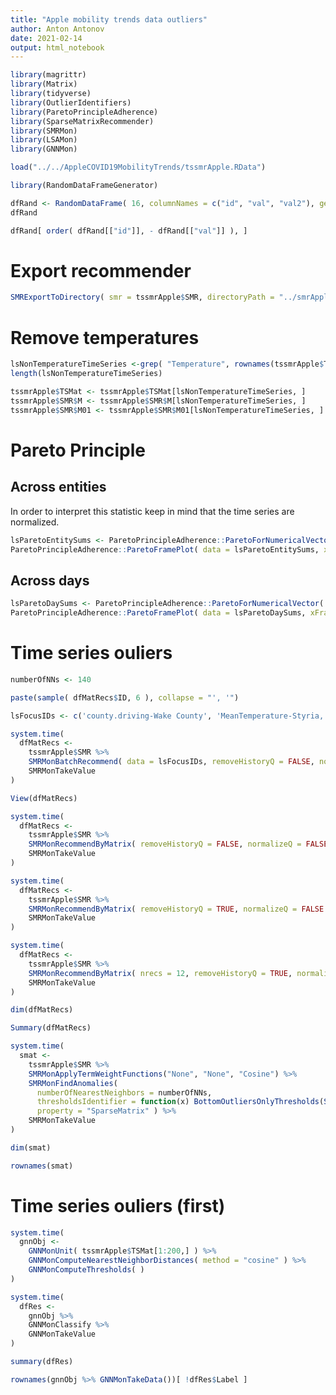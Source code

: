 ```yaml
---
title: "Apple mobility trends data outliers"
author: Anton Antonov
date: 2021-02-14
output: html_notebook
---
```


```r
library(magrittr)
library(Matrix)
library(tidyverse)
library(OutlierIdentifiers)
library(ParetoPrincipleAdherence)
library(SparseMatrixRecommender)
library(SMRMon)
library(LSAMon)
library(GNNMon)

load("../../AppleCOVID19MobilityTrends/tssmrApple.RData")
```

```r
library(RandomDataFrameGenerator)
```

```r
dfRand <- RandomDataFrame( 16, columnNames = c("id", "val", "val2"), generators = c( function(x) sample( c("a", "b", "c"), x, replace = T), runif, rnorm ))
dfRand
```

```r
dfRand[ order( dfRand[["id"]], - dfRand[["val"]] ), ]
```

# Export recommender

```r
SMRExportToDirectory( smr = tssmrApple$SMR, directoryPath = "../smrApple-export", dataNameInfix = "smrApple")
```

# Remove temperatures

```r
lsNonTemperatureTimeSeries <-grep( "Temperature", rownames(tssmrApple$TSMat), invert = T, value = T )
length(lsNonTemperatureTimeSeries)
```
```r
tssmrApple$TSMat <- tssmrApple$TSMat[lsNonTemperatureTimeSeries, ]
tssmrApple$SMR$M <- tssmrApple$SMR$M[lsNonTemperatureTimeSeries, ]
tssmrApple$SMR$M01 <- tssmrApple$SMR$M01[lsNonTemperatureTimeSeries, ]
```

# Pareto Principle

## Across entities

In order to interpret this statistic keep in mind that the time series are normalized.

```r
lsParetoEntitySums <- ParetoPrincipleAdherence::ParetoForNumericalVector( rowSums(tssmrApple$TSMat) )
ParetoPrincipleAdherence::ParetoFramePlot( data = lsParetoEntitySums, xFraction = c(0.05, 0.2), yFraction = c(0.2, 0.45) )
```

## Across days

```r
lsParetoDaySums <- ParetoPrincipleAdherence::ParetoForNumericalVector( colSums(tssmrApple$TSMat) )
ParetoPrincipleAdherence::ParetoFramePlot( data = lsParetoDaySums, xFraction = 0.7)
```
# Time series ouliers

```r
numberOfNNs <- 140
```

```r
paste(sample( dfMatRecs$ID, 6 ), collapse = "', '") 
```

```r
lsFocusIDs <- c('county.driving-Wake County', 'MeanTemperature-Styria, Austria', 'county.driving-Franklin County', 'county.driving-Clinton County', 'city.walking-Hsinchu metropolitan area', 'sub-region.walking-Hiroshima Prefecture')
```

```r
system.time(
  dfMatRecs <- 
    tssmrApple$SMR %>% 
    SMRMonBatchRecommend( data = lsFocusIDs, removeHistoryQ = FALSE, normalizeQ = FALSE ) %>% 
    SMRMonTakeValue
)
```

```r
View(dfMatRecs)
```

```r
system.time(
  dfMatRecs <- 
    tssmrApple$SMR %>% 
    SMRMonRecommendByMatrix( removeHistoryQ = FALSE, normalizeQ = FALSE ) %>% 
    SMRMonTakeValue
)
```

```r
system.time(
  dfMatRecs <- 
    tssmrApple$SMR %>% 
    SMRMonRecommendByMatrix( removeHistoryQ = TRUE, normalizeQ = FALSE ) %>% 
    SMRMonTakeValue
)
```

```r
system.time(
  dfMatRecs <- 
    tssmrApple$SMR %>% 
    SMRMonRecommendByMatrix( nrecs = 12, removeHistoryQ = TRUE, normalizeQ = TRUE ) %>% 
    SMRMonTakeValue
)
```

```r
dim(dfMatRecs)
```

```r
Summary(dfMatRecs)
```

```r
system.time(
  smat <- 
    tssmrApple$SMR %>% 
    SMRMonApplyTermWeightFunctions("None", "None", "Cosine") %>% 
    SMRMonFindAnomalies( 
      numberOfNearestNeighbors = numberOfNNs, 
      thresholdsIdentifier = function(x) BottomOutliersOnlyThresholds(SPLUSQuartileIdentifierParameters(x)),
      property = "SparseMatrix" ) %>% 
    SMRMonTakeValue
)
```

```r
dim(smat)
```

```r
rownames(smat)
```

# Time series ouliers (first)

```r
system.time(
  gnnObj <- 
    GNNMonUnit( tssmrApple$TSMat[1:200,] ) %>% 
    GNNMonComputeNearestNeighborDistances( method = "cosine" ) %>% 
    GNNMonComputeThresholds( )
)
```

```r
system.time(
  dfRes <- 
    gnnObj %>% 
    GNNMonClassify %>% 
    GNNMonTakeValue
)
```

```r
summary(dfRes)
```
```r
rownames(gnnObj %>% GNNMonTakeData())[ !dfRes$Label ]
```

